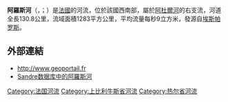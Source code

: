 {{noteTA
|G1=法国地名
|G2=单位
}}
{{Infobox river
| name                = 阿罗斯河
| native_name         = Arros
| image               = Saint-sever 1 arros.jpg
| image_size          = 
| image_caption       = 流经[[圣瑟韦德吕斯唐|圣瑟韦德吕斯唐]]的阿罗斯河
| map                 = Arros.png
| map_caption         = 阿罗斯河流域图
| source1_location    = [[埃斯帕罗斯|埃斯帕罗斯]]
| source1_coordinates = {{coord|43|0|4|N|0|16|15|E}}
| source1_elevation   = 586米
| mouth_location      = [[泰尔姆达马尼亚克|泰尔姆达马尼亚克]]
| mouth_coordinates   = {{coord|43|39|46|N|0|1|42|W}}
| mouth_elevation     = 113米
| progression         = {{RAdour}}
| subdivision_type1   = [[世界政區索引|国家]]
| subdivision_name1   = {{FR}}
| length              = {{convert|130.8|km|mi|abbr=on}}
| discharge1_avg      = {{convert|9|m3/s|cuft/s|abbr=on}}
| basin_size          = {{convert|1283|km2|mi2|abbr=on}}
}}
'''阿羅斯河'''（{{lang-fr|Arros}}，{{IPA-fr|aʁɔs}}；{{lang-oc|Arròs}}）是[[法國|法國]]的河流，位於該國西南部，屬於[[阿杜爾河|阿杜爾河]]的右支流，河道全長130.8公里，流域面積1283平方公里，平均流量每秒9立方米，發源自[[埃斯帕罗斯|埃斯帕罗斯]]。

==外部連結==
*http://www.geoportail.fr {{Wayback|url=http://www.geoportail.fr/ |date=20101215171356 }}
*[http://sandre.eaufrance.fr/app/chainage/courdo/htm/Q0--0250.php?cg=Q0--0250 Sandre数据库中的阿羅斯河]

{{France-geo-stub}}
{{DEFAULTSORT:Arros}}
[[Category:法国河流|Category:法国河流]]
[[Category:上比利牛斯省河流|Category:上比利牛斯省河流]]
[[Category:热尔省河流|Category:热尔省河流]]